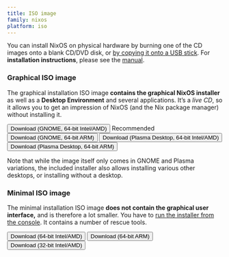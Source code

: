 ```yaml
---
title: ISO image
family: nixos
platform: iso
---
```



You can install NixOS on physical hardware by burning one of the CD images onto a blank CD/DVD disk, or [by copying it onto a USB stick](/manual/nixos/stable#sec-booting-from-usb). For **installation instructions**, please see the [manual](/manual/nixos/stable).

### Graphical ISO image

The graphical installation ISO image **contains the graphical NixOS installer** as well as a **Desktop Environment** and several applications. It’s a _live CD_, so it allows you to get an impression of NixOS (and the Nix package manager) without installing it.

<div class="flex flex-col gap-4 md:gap-6 my-4">
  <span>
    <Button
      color="semidarkblue"
      href={nixosDownloadLink("gnome", "x86_64-linux", "iso", false)}
      shaHref={nixosDownloadLink("gnome", "x86_64-linux", "iso", true)}
      shaText="(SHA-256)"
      size="sm-mobfull"
      classList = {["w-full", "md:w-auto", "block", "md:inline", "text-center", "md:text-left"]}
    >Download (GNOME, 64-bit Intel/AMD)</Button>
    <Tag color="darkgreen" classList={["hidden", "md:inline"]}>Recommended</Tag>
  </span>

  <span>
    <Button
      color="semidarkblue"
      href={nixosDownloadLink("gnome", "aarch64-linux", "iso", false)}
      shaHref={nixosDownloadLink("gnome", "aarch64-linux", "iso", true)}
      shaText="(SHA-256)"
      size="sm-mobfull"
      classList = {["w-full", "md:w-auto", "block", "md:inline", "text-center", "md:text-left"]}
    >Download (GNOME, 64-bit ARM)</Button>
  </span>

  <span>
    <Button
      color="semidarkblue"
      href={nixosDownloadLink("plasma6", "x86_64-linux", "iso", false)}
      shaHref={nixosDownloadLink("plasma6", "x86_64-linux", "iso", true)}
      shaText="(SHA-256)"
      size="sm-mobfull"
      classList = {["w-full", "md:w-auto", "block", "md:inline", "text-center", "md:text-left"]}
    >Download (Plasma Desktop, 64-bit Intel/AMD)</Button>
  </span>

  <span>
    <Button
      color="semidarkblue"
      href={nixosDownloadLink("plasma6", "aarch64-linux", "iso", false)}
      shaHref={nixosDownloadLink("plasma6", "aarch64-linux", "iso", true)}
      shaText="(SHA-256)"
      size="sm-mobfull"
      classList = {["w-full", "md:w-auto", "block", "md:inline", "text-center", "md:text-left"]}
    >Download (Plasma Desktop, 64-bit ARM)</Button>
  </span>
</div>

Note that while the image itself only comes in GNOME and Plasma variations, the included installer also allows installing various other desktops, or installing without a desktop.

### Minimal ISO image

The minimal installation ISO image **does not contain the graphical user interface,** and is therefore a lot smaller. You have to [run the installer from the console](/manual/nixos/stable/#ch-installation). It contains a number of rescue tools.

<div class="flex flex-col gap-4 md:gap-6 my-4">
  <span>
      <Button
      color="semidarkblue"
      href={nixosDownloadLink("minimal", "x86_64-linux", "iso", false)}
      shaHref={nixosDownloadLink("minimal", "x86_64-linux", "iso", true)}
      shaText="(SHA-256)"
      size="sm-mobfull"
      classList = {["w-full", "md:w-auto", "block", "md:inline", "text-center", "md:text-left"]}
    >Download (64-bit Intel/AMD)</Button>
  </span>

  <span>
    <Button
      color="semidarkblue"
      href={nixosDownloadLink("minimal", "aarch64-linux", "iso", false)}
      shaHref={nixosDownloadLink("minimal", "aarch64-linux", "iso", true)}
      shaText="(SHA-256)"
      size="sm-mobfull"
      classList={[
        "w-full",
        "md:w-auto",
        "block",
        "md:inline",
        "text-center",
        "md:text-left",
      ]}
    >Download (64-bit ARM)</Button>
  </span>

  <span>
    <Button
    color="semidarkblue"
    href={nixosDownloadLink("minimal", "i686-linux", "iso", false)}
    shaHref={nixosDownloadLink("minimal", "i686-linux", "iso", true)}
    shaText="(SHA-256)"
      size="sm-mobfull"
    classList = {["w-full", "md:w-auto", "block", "md:inline", "text-center", "md:text-left"]}
  >Download (32-bit Intel/AMD)</Button>
  </span>
</div>

